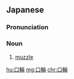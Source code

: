 ==Japanese==
{{ja-kanjitab|くち|わ|yomi=k}}

===Pronunciation===
{{ja-pron|くちわ|y=k}}

===Noun===
{{ja-noun|くちわ}}

# [[muzzle]] {{gloss|device to stop an animal from biting}}

[[hu:口輪]]
[[mg:口輪]]
[[chr:口輪]]